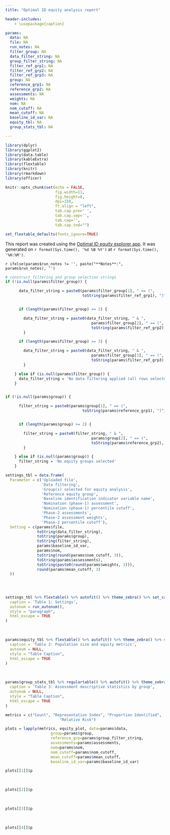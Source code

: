 ```yaml
---
title: "Optimal ID equity analysis report"

header-includes:
    - \usepackage{caption}

params:
  data: NA
  file: NA
  run_notes: NA
  filter_group: NA
  data_filter_string: NA
  group_filter_string: NA
  filter_ref_grp1: NA
  filter_ref_grp2: NA
  filter_ref_grp3: NA
  group: NA
  reference_grp1: NA
  reference_grp2: NA
  assessments: NA
  weights: NA
  nom: NA
  nom_cutoff: NA
  mean_cutoff: NA
  baseline_id_var: NA
  equity_tbl: NA
  group_stats_tbl: NA

---
```



\captionsetup[table]{labelformat=empty}


```r
library(dplyr)
library(ggplot2)
library(data.table)
library(kableExtra)
library(flextable)
library(knitr)
library(rmarkdown)
library(officer)
```

```r
knitr::opts_chunk$set(echo = FALSE, 
                      fig.width=11, 
                      fig.height=8, 
                      dpi=150, 
                      ft.align = "left",
                      tab.cap.pre=' ', 
                      tab.cap.sep='',
                      tab.cap='',
                      tab.cap.tnd="")

set_flextable_defaults(fonts_ignore=TRUE)
```

This report was created using the [Optimal ID equity explorer app](https://mmcbee.shinyapps.io/OptimalID_Equity_shiny/). It was generated on `r format(Sys.time(), '%d %B %Y')` at `r format(Sys.time(), '%H:%M')`.




`r ifelse(params$run_notes != '', paste("**Notes**:", params$run_notes), '')`


```r
# construct filtering and group selection strings
if (!is.null(params$filter_group)) {

      data_filter_string = paste0(params$filter_group[1], " == (",
                                  toString(params$filter_ref_grp1), ")")


      if (length(params$filter_group) >= 2) {

        data_filter_string = paste0(data_filter_string, " & ",
                                      params$filter_group[2], " == (",
                                      toString(params$filter_ref_grp2), ")")
        }

      if (length(params$filter_group) >= 3) {

        data_filter_string = paste0(data_filter_string, " & ",
                                      params$filter_group[3], " == (",
                                      toString(params$filter_ref_grp3), ")")
        }

    } else if (is.null(params$filter_group)) {
      data_filter_string = 'No data filtering applied (all rows selected)'
    }


if (!is.null(params$group)) {

      filter_string = paste0(params$group[1], " == (",
                                  toString(params$reference_grp1), ")")


      if (length(params$group) >= 2) {

        filter_string = paste0(filter_string, " & ",
                                      params$group[2], " == (",
                                      toString(params$reference_grp2), ")")
        }

    } else if (is.null(params$group)) {
      filter_string = 'No equity groups selected'
    }


```


```r
settings_tbl = data.frame(
  Parameter = c('Uploaded file', 
                'Data filtering', 
                'Group(s) selected for equity analysis',
                'Reference equity group',
                'Baseline identification indicator variable name',
                'Nomination (phase-1) assessment',
                'Nomination (phase-1) percentile cutoff',
                'Phase-2 assessments',
                'Phase-2 assessment weights',
                'Phase-2 percentile cutoff'),
  Setting = c(params$file, 
              toString(data_filter_string),
              toString(params$group),
              toString(filter_string),
              params$baseline_id_var,
              params$nom,
              toString(round(params$nom_cutoff, 3)),
              toString(params$assessments),
              toString(paste0(round(params$weights, 3))),
              round(params$mean_cutoff, 3)
  ))
              
              
              

settings_tbl %>% flextable() %>% autofit() %>% theme_zebra() %>% set_caption(
  caption = 'Table 1: Settings',
  autonum = run_autonum(),
  style = "paragraph",
  html_escape = TRUE
)
```

<br>


```r
params$equity_tbl %>% flextable() %>% autofit() %>% theme_zebra() %>% set_caption(
  caption = 'Table 2: Population size and equity metrics',
  autonum = NULL,
  style = "Table Caption",
  html_escape = TRUE
)
```

<br>

```r
params$group_stats_tbl %>% regulartable() %>% autofit() %>% theme_zebra() %>% set_caption(
  caption = 'Table 3: Assessment descriptive statistics by group',
  autonum = NULL,
  style = "Table Caption",
  html_escape = TRUE
)
```

<!-- -->


```r

metrics = c("Count", "Representation Index", "Proportion Identified", 
                        "Relative Risk")

plots = lapply(metrics, equity_plot, data=params$data,
                    group=params$group,
                    reference_grp=params$group_filter_string,
                    assessments=params$assessments,
                    nom=params$nom,
                    nom_cutoff=params$nom_cutoff,
                    mean_cutoff=params$mean_cutoff,
                    baseline_id_var=params$baseline_id_var)

plots[[1]]$p

```

<br>

```r
plots[[2]]$p
```

<br>

```r
plots[[3]]$p
```

<br>

```r
plots[[4]]$p
```


